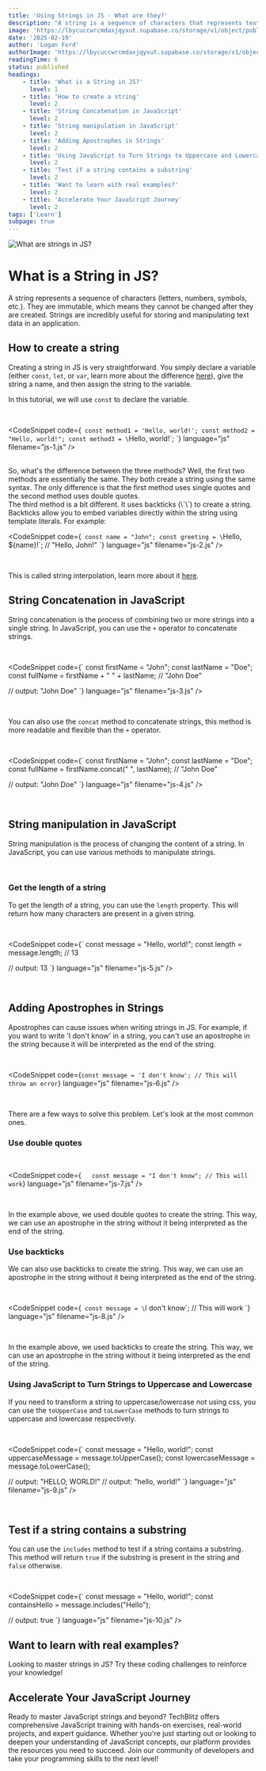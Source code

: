 ```yaml
---
title: 'Using Strings in JS - What are they?'
description: "A string is a sequence of characters that represents text. They are immutable, which means they cannot be changed after they are created. Let's dive into what strings are and how to use them."
image: 'https://lbycuccwrcmdaxjqyxut.supabase.co/storage/v1/object/public/blog-images//array-at-in-javascript.png'
date: '2025-02-19'
author: 'Logan Ford'
authorImage: 'https://lbycuccwrcmdaxjqyxut.supabase.co/storage/v1/object/public/user-profile-pictures/3a57d7e8-8b80-483b-93d0-70fe1f06b0c0/logo.png?u=1l5im5h5n6e5'
readingTime: 6
status: published
headings:
    - title: 'What is a String in JS?'
      level: 1
    - title: 'How to create a string'
      level: 2
    - title: 'String Concatenation in JavaScript'
      level: 2
    - title: 'String manipulation in JavaScript'
      level: 2
    - title: 'Adding Apostrophes in Strings'
      level: 2
    - title: 'Using JavaScript to Turn Strings to Uppercase and Lowercase'
      level: 2
    - title: 'Test if a string contains a substring'
      level: 2
    - title: 'Want to learn with real examples?'
      level: 2
    - title: 'Accelerate Your JavaScript Journey'
      level: 2
tags: ['Learn']
subpage: true
---
```



<img src="https://lbycuccwrcmdaxjqyxut.supabase.co/storage/v1/object/public/marketing-images/what-are-strings-in-js.jpg" alt="What are strings in JS?" />

# What is a String in JS?

A string represents a sequence of characters (letters, numbers, symbols, etc.). They are immutable, which means they cannot be changed after they are created. 
Strings are incredibly useful for storing and manipulating text data in an application.

## How to create a string

Creating a string in JS is very straightforward. You simply declare a variable (either `const`, `let`, or `var`, learn more about the difference [here](/javascript-fundamentals/difference-between-const-var-and-let)), give the string a name, and then assign the string to the variable.

In this tutorial, we will use `const` to declare the variable.

<br />

<CodeSnippet code={`
const method1 = 'Hello, world!';
const method2 = "Hello, world!";
const method3 = \`Hello, world!\`;
`} language="js" filename="js-1.js" />

<br />
So, what's the difference between the three methods?
Well, the first two methods are essentially the same. They both create a string using the same syntax. The only difference is that the first method uses single quotes and the second method uses double quotes.

<br />
The third method is a bit different. It uses backticks (\`\`) to create a string. Backticks allow you to embed variables directly within the string using template literals. For example:

<br />

<CodeSnippet code={`
const name = "John";
const greeting = \`Hello, \${name}!\`; // "Hello, John!"
`} language="js" filename="js-2.js" />

<br />

This is called string interpolation, learn more about it [here](/javascript-fundamentals/javascript-format-strings-with-variables).

## String Concatenation in JavaScript

String concatenation is the process of combining two or more strings into a single string. In JavaScript, you can use the `+` operator to concatenate strings.

<br />

<CodeSnippet code={`
const firstName = "John";
const lastName = "Doe";
const fullName = firstName + " " + lastName; // "John Doe"

// output: "John Doe"
`} language="js" filename="js-3.js" />

<br />

You can also use the `concat` method to concatenate strings, this method is more readable and flexible than the `+` operator.

<br />

<CodeSnippet code={`
const firstName = "John";
const lastName = "Doe";
const fullName = firstName.concat(" ", lastName); // "John Doe"

// output: "John Doe"
`} language="js" filename="js-4.js" />

<br />

## String manipulation in JavaScript

String manipulation is the process of changing the content of a string. In JavaScript, you can use various methods to manipulate strings.

<br />

### Get the length of a string

To get the length of a string, you can use the `length` property. This will return how many characters are present in a given string.

<br />

<CodeSnippet code={`
const message = "Hello, world!";
const length = message.length; // 13

// output: 13
`} language="js" filename="js-5.js" />

<br />

## Adding Apostrophes in Strings

Apostrophes can cause issues when writing strings in JS. 
For example, if you want to write 'I don't know' in a string, you can't use an apostrophe in the string because it will be interpreted as the end of the string.

<br />

<CodeSnippet code={`
    const message = 'I don't know'; // This will throw an error
`} language="js" filename="js-6.js" />

<br />

There are a few ways to solve this problem. Let's look at the most common ones.

### Use double quotes

<br />

<CodeSnippet code={`   
const message = "I don't know"; // This will work
`} language="js" filename="js-7.js" />

<br />

In the example above, we used double quotes to create the string. This way, we can use an apostrophe in the string without it being interpreted as the end of the string. 

### Use backticks

We can also use backticks to create the string. This way, we can use an apostrophe in the string without it being interpreted as the end of the string. 

<br />

<CodeSnippet code={`
const message = \`I don't know\`; // This will work
`} language="js" filename="js-8.js" />

<br />

In the example above, we used backticks to create the string. This way, we can use an apostrophe in the string without it being interpreted as the end of the string. 

### Using JavaScript to Turn Strings to Uppercase and Lowercase

If you need to transform a string to uppercase/lowercase not using css, you can use the `toUpperCase` and `toLowerCase` methods to turn strings to uppercase and lowercase respectively.

<br />

<CodeSnippet code={`
const message = "Hello, world!";
const uppercaseMessage = message.toUpperCase();
const lowercaseMessage = message.toLowerCase();

// output: "HELLO, WORLD!"
// output: "hello, world!"
`} language="js" filename="js-9.js" />

<br />

## Test if a string contains a substring

You can use the `includes` method to test if a string contains a substring. This method will return `true` if the substring is present in the string and `false` otherwise.

<br />

<CodeSnippet code={`
const message = "Hello, world!";
const containsHello = message.includes("Hello");

// output: true
`} language="js" filename="js-10.js" />

## Want to learn with real examples?

Looking to master strings in JS? Try these coding challenges to reinforce your knowledge!

<div className="mt-10">
<MdxQuestionDisplay tag="strings" take={5} difficulty="BEGINNER" />
</div>

## Accelerate Your JavaScript Journey

Ready to master JavaScript strings and beyond? TechBlitz offers comprehensive JavaScript training with hands-on exercises, real-world projects, and expert guidance. Whether you're just starting out or looking to deepen your understanding of JavaScript concepts, our platform provides the resources you need to succeed. Join our community of developers and take your programming skills to the next level!